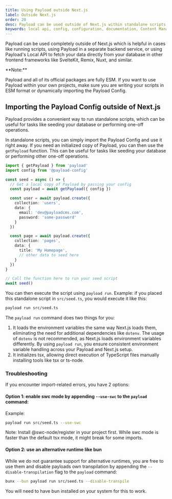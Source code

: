 ```yaml
---
title: Using Payload outside Next.js
label: Outside Next.js
order: 20
desc: Payload can be used outside of Next.js within standalone scripts or in other frameworks like Remix, SvelteKit, Nuxt, and similar.
keywords: local api, config, configuration, documentation, Content Management System, cms, headless, javascript, node, react, express
---
```


Payload can be used completely outside of Next.js which is helpful in cases like running scripts, using Payload in a separate backend service, or using Payload's Local API to fetch your data directly from your database in other frontend frameworks like SvelteKit, Remix, Nuxt, and similar.

<Banner>
  **Note:**
  
  Payload and all of its official packages are fully ESM. If you want to use Payload within your own projects, make sure you are writing your scripts in ESM format or dynamically importing the Payload Config.
</Banner>

## Importing the Payload Config outside of Next.js

Payload provides a convenient way to run standalone scripts, which can be useful for tasks like seeding your database or performing one-off operations.

In standalone scripts, you can simply import the Payload Config and use it right away. If you need an initialized copy of Payload, you can then use the `getPayload` function. This can be useful for tasks like seeding your database or performing other one-off operations.

```ts
import { getPayload } from 'payload'
import config from '@payload-config'

const seed = async () => {
  // Get a local copy of Payload by passing your config
  const payload = await getPayload({ config })

  const user = await payload.create({
    collection: 'users',
    data: {
      email: 'dev@payloadcms.com',
      password: 'some-password'
    }
  })

  const page = await payload.create({
    collection: 'pages',
    data: {
      title: 'My Homepage',
      // other data to seed here
    }
  })
}

// Call the function here to run your seed script
await seed()
```

You can then execute the script using `payload run`. Example: if you placed this standalone script in `src/seed.ts`, you would execute it like this:

```sh
payload run src/seed.ts
```

The `payload run` command does two things for you:

1. It loads the environment variables the same way Next.js loads them, eliminating the need for additional dependencies like `dotenv`. The usage of `dotenv` is not recommended, as Next.js loads environment variables differently. By using `payload run`, you ensure consistent environment variable handling across your Payload and Next.js setup.
2. It initializes tsx, allowing direct execution of TypeScript files manually installing tools like tsx or ts-node.

### Troubleshooting

If you encounter import-related errors, you have 2 options:

#### Option 1: enable swc mode by appending `--use-swc` to the `payload` command:

Example:
```sh
payload run src/seed.ts --use-swc
```

Note: Install @swc-node/register in your project first. While swc mode is faster than the default tsx mode, it might break for some imports.

#### Option 2: use an alternative runtime like bun

While we do not guarantee support for alternative runtimes, you are free to use them and disable payloads own transpilation by appending the `--disable-transpilation` flag to the `payload` command:

```sh
bunx --bun payload run src/seed.ts --disable-transpile
```

You will need to have bun installed on your system for this to work.
